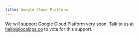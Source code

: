 ```yaml
---
title: Google Cloud Platform
---
```


We will support Google Cloud Platform very soon. Talk to us at hello@localops.co to vote for this support.
